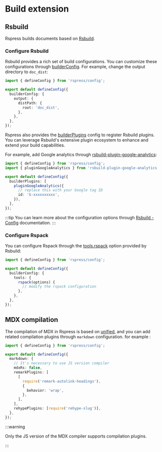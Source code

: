 # Build extension

## Rsbuild

Rspress builds documents based on [Rsbuild](https://github.com/web-infra-dev/rsbuild).

### Configure Rsbuild

Rsbuild provides a rich set of build configurations. You can customize these configurations through [builderConfig](/api/config/config-build.html#builderconfig). For example, change the output directory to `doc_dist`:

```ts title="rspress.config.ts"
import { defineConfig } from 'rspress/config';

export default defineConfig({
  builderConfig: {
    output: {
      distPath: {
        root: 'doc_dist',
      },
    },
  },
});
```

Rspress also provides the [builderPlugins](/api/config/config-build#builderplugins) config to register Rsbuild plugins. You can leverage Rsbuild's extensive plugin ecosystem to enhance and extend your build capabilities.

For example, add Google analytics through [rsbuild-plugin-google-analytics](https://github.com/rspack-contrib/rsbuild-plugin-google-analytics):

```ts title="rspress.config.ts"
import { defineConfig } from 'rspress/config';
import { pluginGoogleAnalytics } from 'rsbuild-plugin-google-analytics';

export default defineConfig({
  builderPlugins: [
    pluginGoogleAnalytics({
      // replace this with your Google tag ID
      id: 'G-xxxxxxxxxx',
    }),
  ],
});
```

:::tip
You can learn more about the configuration options through [Rsbuild - Config](https://rsbuild.rs/config/) documentation.
:::

### Configure Rspack

You can configure Rspack through the [tools.rspack](https://rsbuild.rs/config/tools/rspack) option provided by Rsbuild:

```ts title="rspress.config.ts"
import { defineConfig } from 'rspress/config';

export default defineConfig({
  builderConfig: {
    tools: {
      rspack(options) {
        // modify the rspack configuration
      },
    },
  },
});
```

## MDX compilation

The compilation of MDX in Rspress is based on [unified](https://github.com/unifiedjs/unified), and you can add related compilation plugins through `markdown` configuration. for example
:

```ts title="rspress.config.ts"
import { defineConfig } from 'rspress/config';

export default defineConfig({
  markdown: {
    // It's necessary to use JS version compiler
    mdxRs: false,
    remarkPlugins: [
      [
        require('remark-autolink-headings'),
        {
          behavior: 'wrap',
        },
      ],
    ],
    rehypePlugins: [require('rehype-slug')],
  },
});
```

:::warning

Only the JS version of the MDX compiler supports compilation plugins.

:::
